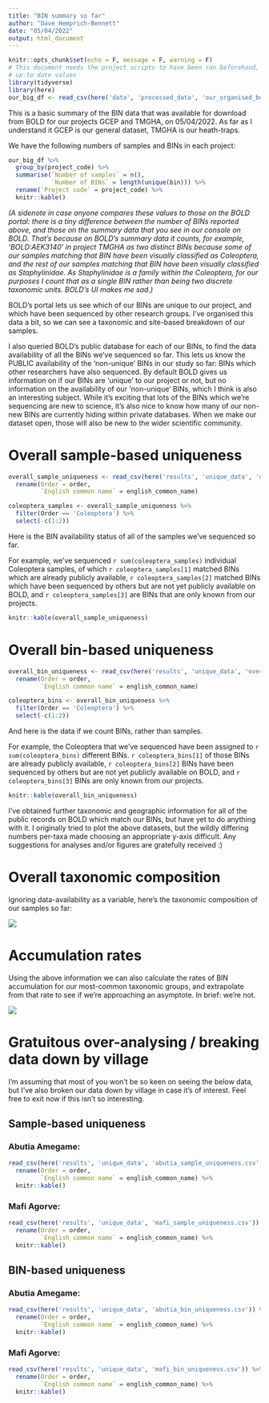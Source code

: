 ```yaml
---
title: "BIN summary so far"
author: "Dave Hemprich-Bennett"
date: "05/04/2022"
output: html_document
---
```


```r
knitr::opts_chunk$set(echo = F, message = F, warning = F)
# This document needs the project scripts to have been ran beforehand, to provide it with
# up-to date values
library(tidyverse)
library(here)
our_big_df <- read_csv(here('data', 'processed_data', 'our_organised_bold_data.csv'))
```

This is a basic summary of the BIN data that was available for download from BOLD for our projects GCEP and TMGHA, on 05/04/2022. As far as I understand it GCEP is our general dataset, TMGHA is our heath-traps.  
  
  
We have the following numbers of samples and BINs in each project:  
  
  

```r
our_big_df %>% 
  group_by(project_code) %>% 
  summarise(`Number of samples` = n(),
            `Number of BINs` = length(unique(bin))) %>%
  rename(`Project code` = project_code) %>%
  knitr::kable()
```
  
  
  
*(A sidenote in case anyone compares these values to those on the BOLD portal: there is a tiny difference between the number of BINs reported above, and those on the summary data that you see in our console on BOLD. That's because on BOLD's summary data it counts, for example, 'BOLD:AEK3140' in project TMGHA as two distinct BINs because some of our samples matching that BIN have been visually classified as Coleoptera, and the rest of our samples matching that BIN have been visually classified as Staphylinidae. As Staphylinidae is a family within the Coleoptera, for our purposes I count that as a single BIN rather than being two discrete taxonomic units. BOLD's UI makes me sad.)*  
  
  
    
    
BOLD's portal lets us see which of our BINs are unique to our project, and which have been sequenced by other research groups. I've organised this data a bit, so we can see a taxonomic and site-based breakdown of our samples.  
  
  
I also queried BOLD's public database for each of our BINs, to find the data availability of all the BINs we've sequenced so far. This lets us know the PUBLIC availability of the 'non-unique' BINs in our study so far: BINs which other researchers have also sequenced. By default BOLD gives us information on if our BINs are 'unique' to our project or not, but no information on the availability of our 'non-unique' BINs, which I think is also an interesting subject. While it's exciting that lots of the BINs which we're sequencing are new to science, it's also nice to know how many of our non-new BINs are currently hiding within private databases. When we make our dataset open, those will also be new to the wider scientific community.  
  
# Overall sample-based uniqueness
```r
overall_sample_uniqueness <- read_csv(here('results', 'unique_data', 'overall_sample_uniqueness.csv')) %>%
  rename(Order = order,
         `English common name` = english_common_name) 

coleoptera_samples <- overall_sample_uniqueness %>% 
  filter(Order == 'Coleoptera') %>% 
  select(-c(1:2))
```
  
Here is the BIN availability status of all of the samples we've sequenced so far.   
  
  
For example, we've sequenced `r sum(coleoptera_samples)` individual Coleoptera samples, of which `r coleoptera_samples[1]` matched BINs which are already publicly available, `r coleoptera_samples[2]` matched BINs which have been sequenced by others but are not yet publicly available on BOLD, and `r coleoptera_samples[3]` are BINs that are only known from our projects.  
  
  ```r
knitr::kable(overall_sample_uniqueness)
```
 
  
# Overall bin-based uniqueness
  
```r
overall_bin_uniqueness <- read_csv(here('results', 'unique_data', 'overall_bin_uniqueness.csv')) %>%
  rename(Order = order,
         `English common name` = english_common_name) 

coleoptera_bins <- overall_bin_uniqueness %>% 
  filter(Order == 'Coleoptera') %>% 
  select(-c(1:2))
```
  
And here is the data if we count BINs, rather than samples.  
  
For example, the Coleoptera that we've sequenced have been assigned to `r sum(coleoptera_bins)` different BINs. `r coleoptera_bins[1]` of those BINs are already publicly available, `r coleoptera_bins[2]` BINs have been sequenced by others but are not yet publicly available on BOLD, and `r coleoptera_bins[3]` BINs are only known from our projects.  
  
  
```r
knitr::kable(overall_bin_uniqueness)
```
 

I've obtained further taxonomic and geographic information for all of the public records on BOLD which match our BINs, but have yet to do anything with it. I originally tried to plot the above datasets, but the wildly differing numbers per-taxa made choosing an appropriate y-axis difficult. Any suggestions for analyses and/or figures are gratefully received :)  

# Overall taxonomic composition

Ignoring data-availability as a variable, here's the taxonomic composition of our samples so far:
  
  
![](../figures/sample_taxonomy.jpeg)
  
  
# Accumulation rates
  
  
Using the above information we can also calculate the rates of BIN accumulation for our most-common taxonomic groups, and extrapolate from that rate to see if we're approaching an asymptote. In brief: we're not.  
  
  
  
![](../figures/basic_gginext.jpeg)
  
  
  
  
  
  
  
  

# Gratuitous over-analysing / breaking data down by village
  
  
I'm assuming that most of you won't be so keen on seeing the below data, but I've also broken our data down by village in case it's of interest. Feel free to exit now if this isn't so interesting.  


## Sample-based uniqueness

### Abutia Amegame:
   
   
   
```r
read_csv(here('results', 'unique_data', 'abutia_sample_uniqueness.csv')) %>%
  rename(Order = order,
         `English common name` = english_common_name) %>%
  knitr::kable()
```

   
   
   
   
   
### Mafi Agorve:
   
   
   
```r
read_csv(here('results', 'unique_data', 'mafi_sample_uniqueness.csv')) %>%
  rename(Order = order,
         `English common name` = english_common_name) %>%
  knitr::kable()
```

   
   
   
   
   
## BIN-based uniqueness

### Abutia Amegame:
   
   
   
```r
read_csv(here('results', 'unique_data', 'abutia_bin_uniqueness.csv')) %>%
  rename(Order = order,
         `English common name` = english_common_name) %>%
  knitr::kable()
```

   
   
   
   
   
### Mafi Agorve:
   
   
   
```r
read_csv(here('results', 'unique_data', 'mafi_bin_uniqueness.csv')) %>%
  rename(Order = order,
         `English common name` = english_common_name) %>%
  knitr::kable()
```

   
   
   
   
   
